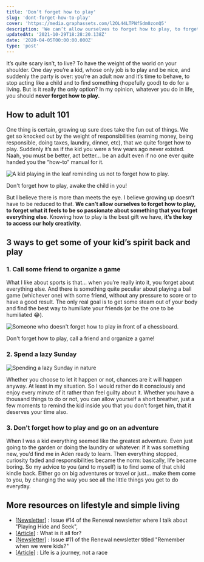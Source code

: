 ```yaml
---
title: 'Don’t forget how to play'
slug: 'dont-forget-how-to-play'
cover: 'https://media.graphassets.com/l2OL44LTPNfSdm0zonQ5'
description: 'We can’t allow ourselves to forget how to play, to forget what it feels like to be so passionate about something that you forget everything else.'
updatedAt: '2021-10-29T18:28:20.138Z'
date: '2020-04-05T00:00:00.000Z'
type: 'post'
---
```


It’s quite scary isn’t, to live? To have the weight of the world on your shoulder. One day you’re a kid, whose only job is to play and be nice, and suddenly the party is over: you’re an adult now and it’s time to behave, to stop acting like a child and to find something (hopefully good) to do for a living. But is it really the only option? In my opinion, whatever you do in life, you should **never forget how to play.**

## How to adult 101

One thing is certain, growing up sure does take the fun out of things. We get so knocked out by the weight of responsibilities (earning money, being responsible, doing taxes, laundry, dinner, etc), that we quite forget how to play. Suddenly it’s as if the kid you were a few years ago never existed. Naah, you must be better, act better... be an adult even if no one ever quite handed you the “how-to” manual for it.

![A kid playing in the leaf reminding us not to forget how to play.](https://media.graphcms.com/l2OL44LTPNfSdm0zonQ5)

Don't forget how to play, awake the child in you!

But I believe there is more than meets the eye. I believe growing up doesn’t have to be reduced to that. **We can’t allow ourselves to forget how to play, to forget what it feels to be so passionate about something that you forget everything else**. Knowing how to play is the best gift we have, **it’s the key to access our holy creativity**.

## 3 ways to get some of your kid’s spirit back and play

### 1. Call some friend to organize a game

What I like about sports is that... when you’re really into it, you forget about everything else. And there is something quite peculiar about playing a ball game (whichever one) with some friend, without any pressure to score or to have a good result. The only real goal is to get some steam out of your body and find the best way to humiliate your friends (or be the one to be humiliated 😂).

![Someone who doesn't forget how to play in front of a chessboard.](https://media.graphcms.com/FkvKtpcQQ6CspeiycqQ9)

Don't forget how to play, call a friend and organize a game!

### 2. Spend a lazy Sunday

![Spending a lazy Sunday in nature](https://media.graphcms.com/B00qAQYQhix4NxHvL2fw)

Whether you choose to let it happen or not, chances are it will happen anyway. At least in my situation. So I would rather do it consciously and enjoy every minute of it rather than feel guilty about it. Whether you have a thousand things to do or not, you can allow yourself a short breather, just a few moments to remind the kid inside you that you don’t forget him, that it deserves your time also.

### 3. Don't forget how to play and go on an adventure

When I was a kid everything seemed like the greatest adventure. Even just going to the garden or doing the laundry or whatever: if it was something new, you’d find me in Aden ready to learn. Then everything stopped, curiosity faded and responsibilities became the norm: basically, life became boring. So my advice to you (and to myself) is to find some of that child kindle back. Either go on big adventures or travel or just... make them come to you, by changing the way you see all the little things you get to do everyday.

## More resources on lifestyle and simple living

-   \[[Newsletter](https://us14.campaign-archive.com/?u=46f3d8f20bd328d717295b4c2&id=eb6ce40f6a)\] : Issue #14 of the Renewal newsletter where I talk about "Playing Hide and Seek",
-   \[[Article](https://mathcrln.com/creating/what-is-it-all-for/)\] : What is it all for?
-   \[[Newsletter](https://us14.campaign-archive.com/?u=46f3d8f20bd328d717295b4c2&id=0b2e0c6020)\] : Issue #11 of the Renewal newsletter titled "Remember when we were kids?"
-   \[[Article](https://mathcrln.com/lifestyle/life-is-a-journey-not-a-race/)\] : Life is a journey, not a race
